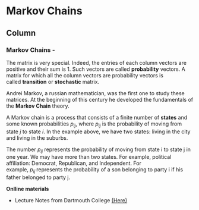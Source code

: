 
Markov Chains  {data-navmenu="Stochastic Processes"}
====================================
Column
-------------------------------

### Markov Chains - 


The matrix is very special. Indeed, the entries of each column vectors are positive and their sum is 1. Such vectors are called <b>probability</b> vectors. A matrix for which all the column vectors are probability vectors is called <b>transition</b> or <b>stochastic </b>matrix.

Andrei Markov, a russian mathematician, was the first one to study these matrices. At the beginning of this century he developed the fundamentals of the <b>Markov Chain</b> theory.

A Markov chain is a process that consists of a finite number of <b>states</b> and some known probabilities <i>p</i><sub><i>ij</i></sub>, where <i>p</i><sub><i>ij</i></sub> is the probability of moving from state <i>j</i> to state <i>i</i>. In the example above, we have two states: living in the city and living in the suburbs.

The number <i>p</i><sub><i>ij</i></sub> represents the probability of moving from state i to state j in one year. We may have more than two states. For example, political affiliation: Democrat, Republican, and Independent. For example, <i>p</i><sub><i>ij </i></sub>represents the probability of a son belonging to party i if his father belonged to party j.

<strong>Onlline materials</strong>
<ul>
	<li>Lecture Notes from Dartmouth College <a title="Markov Chains" href="http://www.dartmouth.edu/~chance/teaching_aids/books_articles/probability_book/Chapter11.pdf" target="_blank">(Here)</a></li>
</ul>
